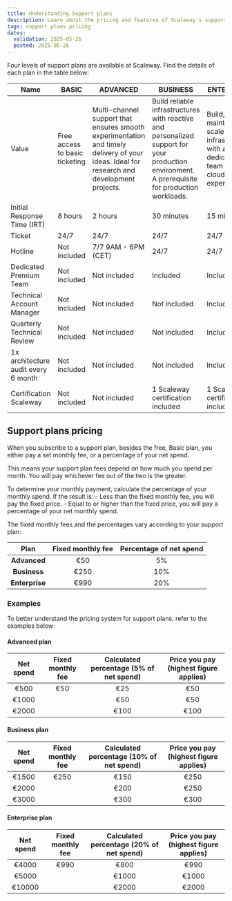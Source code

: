 ```yaml
---
title: Understanding Support plans
description: Learn about the pricing and features of Scaleway's support plans
tags: support plans pricing
dates:
  validation: 2025-05-26
  posted: 2025-05-26
---
```


Four levels of support plans are available at Scaleway. Find the details of each plan in the table below:

| Name | BASIC | ADVANCED | BUSINESS | ENTERPRISE |
| --- | --- | --- | --- | --- |
| Value | Free access to basic ticketing| Multi-channel support that ensures smooth experimentation and timely delivery of your ideas. Ideal for research and development projects. | Build reliable infrastructures with reactive and personalized support for your production environment. A prerequisite for production workloads. | Build, maintain, and scale your infrastructure with a dedicated team of cloud experts. |
| Initial Response Time (IRT) | 8 hours | 2 hours | 30 minutes | 15 minutes |
| Ticket | 24/7 | 24/7 | 24/7 | 24/7 |
| Hotline | Not included | 7/7 9AM - 6PM (CET) | 24/7 | 24/7 |
| Dedicated Premium Team | Not included | Not included | Included | Included |
| Technical Account Manager | Not included | Not included | Not included | Included |
| Quarterly Technical Review | Not included | Not included | Not included | Included |
| 1x architecture audit every 6 month | Not included | Not included | Not included | Included |
| Certification Scaleway | Not included | Not included | 1 Scaleway certification included | 1 Scaleway certification included |


## Support plans pricing

When you subscribe to a support plan, besides the free, Basic plan, you either pay a set monthly fee, or a percentage of your net spend.

This means your support plan fees depend on how much you spend per month. You will pay whichever fee out of the two is the greater.

To determine your monthly payment, calculate the percentage of your monthly spend. If the result is:
    - Less than the fixed monthly fee, you will pay the fixed price.
    - Equal to or higher than the fixed price, you will pay a percentage of your net monthly spend.

The fixed monthly fees and the percentages vary according to your support plan:

| Plan            | Fixed monthly fee     | Percentage of net spend     |
| :--------------------------: | :----------------: | :----------------:  |
| **Advanced**        | €50         | 5%   |
| **Business**        | €250          |  10%  |
| **Enterprise**        | €990         |  20%  |

### Examples

To better understand the pricing system for support plans, refer to the examples below:

#### Advanced plan

| Net spend            | Fixed monthly fee     | Calculated percentage (5% of net spend)  | Price you pay (highest figure applies) |
| :--------------------------: | :----------------: | :----------------: | :----------------: |
| €500     | €50  | €25       | €50  |
| €1000      |   | €50         | €50  |
| €2000      |  |€100      |  €100   |


#### Business plan

| Net spend            | Fixed monthly fee     | Calculated percentage (10% of net spend) | Price you pay (highest figure applies) |
| :--------------------------: | :----------------: | :----------------: | :----------------: |
| €1500      | €250  | €150      |  €250  |
| €2000      |   | €200        | €250  |
| €3000     |  | €300      | €300  |



#### Enterprise plan

| Net spend            | Fixed monthly fee     |Calculated percentage (20% of net spend)  | Price you pay (highest figure applies) |
| :--------------------------: | :----------------: |:----------------: | :----------------:  |
| €4000      | €990 | €800      |  €990   |
| €5000      |   | €1000       | €1000  |
| €10000     |  | €2000       | €2000  |

